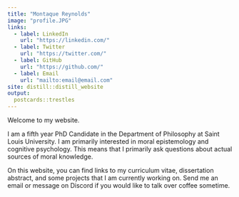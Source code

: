 ```yaml
---
title: "Montaque Reynolds"
image: "profile.JPG"
links:
  - label: LinkedIn
    url: "https://linkedin.com/"
  - label: Twitter
    url: "https://twitter.com/"
  - label: GitHub
    url: "https://github.com/"
  - label: Email
    url: "mailto:email@email.com"
site: distill::distill_website
output:
  postcards::trestles
---
```


Welcome to my website.

I am a fifth year PhD Candidate in the Department of Philosophy at Saint Louis University. I am primarily interested in moral epistemology and cognitive psychology. This means that I primarily ask questions about actual sources of moral knowledge.

On this website, you can find links to my curriculum vitae, dissertation abstract, and some projects that I am currently working on. Send me an email or message on Discord if you would like to talk over coffee sometime.
